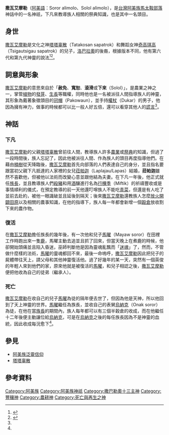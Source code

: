 {{noteTA
|G1=阿美族神話
}}

{{Infobox deity
| type = taiwan
| name =撒瓦艾摩勒
| image = 
| image_size = 
| alt = 
| caption =
| god_of = 農業之神
| abode = 
| symbol =
| consort = [[菈帕迦|菈帕迦]](人類)
| father = [[塔塔辜散|塔塔辜散]]
| mother = [[奇高琪高|奇高琪高]]
| children = [[馬曜_(阿美族|馬曜]](半神)
| mount = 
|script_name=[[阿美語|阿美語]]|script=Soror alimolo、Solol alimolo}}

'''撒瓦艾摩勒'''（[[阿美語|阿美語]]：Soror alimolo、Solol alimolo），是[[台灣|台灣]][[阿美族|阿美族]][[馬太鞍部落|馬太鞍部落]]神話中的一名神祇，下凡來教導族人相關的祭典知識，也是其中一名頭目。

== 身世 ==
[[撒瓦艾摩勒|撒瓦艾摩勒]]是文化之神[[塔塔辜散|塔塔辜散]]（Tatakosan sapatrok）和舞蹈女神[[奇高琪高|奇高琪高]]（Tsigautsigau sapatrok）的兒子，[[洛巴拉奧|洛巴拉奧]]的後裔，根據版本不同，他有第六代和第九代神靈的說法<ref name="阿美族之宗教及神話">{{cite web|author=王崧興|title=馬太安阿美族之宗教及神話|url=https://www.ioe.sinica.edu.tw/mobile/content/Periodicals_Content.aspx?SiteID=530164240637641451&Menuid=530205601306173463&Msid=530207124576460556|publisher=民族學研究所|work=中央研究院|accessdate=1961年 秋季|archive-date=2020-08-25|archive-url=https://web.archive.org/web/20200825054829/https://www.ioe.sinica.edu.tw/mobile/content/Periodicals_Content.aspx?SiteID=530164240637641451&Menuid=530205601306173463&Msid=530207124576460556|dead-url=no}}</ref><ref name="Solol">{{cite web|url=https://aya.ioe.sinica.edu.tw/index.php/Frontend/loreDetail/75|title=Solol alimolo 薩瓦艾摩勒傳|accessdate=1958-10-01|archive-date=2019-10-22|archive-url=https://web.archive.org/web/20191022232638/http://aya.ioe.sinica.edu.tw/index.php/Frontend/loreDetail/75|dead-url=no}}</ref>。

== 詞意與形象 ==
[[撒瓦艾摩勒|撒瓦艾摩勒]]的意思來自於「'''赦免'''、'''寬恕'''、'''滾滑'''或'''下來'''（Solol）」，是農業之神之一，掌管[[植物|植物]]的[[發芽|發芽]]、[[生長|生長]]等職權，同時他也是一名被派往人間指導族人的神靈，其形象為戴著象徵頭目的[[冠帽|冠帽]]（Pakowaun），並手持[[權杖|權杖]]（Dukar）的男子，他因為擁有神力，做事的時候都可以比一般人好五倍，還可以看穿其他人的[[謊言|謊言]]<ref name="阿美族之宗教及神話" />。

== 神話 ==
=== 下凡 ===
[[撒瓦艾摩勒|撒瓦艾摩勒]]的父親[[塔塔辜散|塔塔辜散]]曾前往人間，教導族人許多[[農業|農業]]或[[祭典|祭典]]的知識，但過了一段時間後，族人忘記了，因此他被派往人間、作為族人的頭目再度指導他們。在藉由[[楠樹|楠樹]]從天降臨後，[[撒瓦艾摩勒|撒瓦艾摩勒]]首先向部落的人們表達自己的身分，並且指名要跟當初父親下凡抵達的人家裡的女兒[[菈帕迦|菈帕迦]]（Laplajau/Lapas）結婚，'''菈帕迦'''雖然不喜歡他，但被他以法術而改變心意並跟他結為夫妻。在下凡一年後，他正式就任[[族長|族長]]，並且教導族人們[[殺豬|殺豬]]和用[[酒|酒]]釀進行名為[[行稞季|行稞季]]（Miftik）的祈禱豐收或是事情順利的儀式，在預定教導的前一天他還叮嚀族人不能吃[[青菜|青菜]]，但還是有人吃了並前去赴約，被他一眼識破並且延後到隔天；後來[[撒瓦艾摩勒|撒瓦艾摩勒]]還教族人怎麼[[火耕|放火開闢田原]]以及相關的農事知識，在他的指導下，族人每一年都會新增一個[[穀倉|穀倉]]放收割下來的農作物。

=== 復活 ===
在[[撒瓦艾摩勒|撒瓦艾摩勒]]擔任族長的幾年後，有一次他和兒子[[馬曜_(阿美族)|馬曜]]（Mayaw soror）在田裡工作時跑出來一隻[[鹿|鹿]]，馬曜主動去追並且抓了回來，但當天晚上在煮鹿的時候，他卻開始頭痛並且陷入昏迷，巫師判斷他是因為靈魂亂飄而「[[迷魂|迷魂]]」了，然而，不管做什麼樣的法術，[[馬曜_(阿美族)|馬曜]]的靈魂都回不來，最後一命嗚呼，[[撒瓦艾摩勒|撒瓦艾摩勒]]因此把兒子的屍體帶往天上，請父母和其他神靈復活他。過了好幾年的某一天，突然有一個英俊的年輕人來到他們的家，原來他就是被復活的[[馬曜_(阿美族)|馬曜]]，和兒子相認之後，[[撒瓦艾摩勒|撒瓦艾摩勒]]便把他收為自己的徒弟（繼承人）。

=== 死亡 ===
[[撒瓦艾摩勒|撒瓦艾摩勒]]在收自己的兒子[[馬曜_(阿美族)|馬曜]]為徒的隔年便去世了，但因為他是天神，所以他回到了天上神靈的世界。[[馬曜_(阿美族)|馬曜]]繼任為族長，並收自己的表舅[[烏納克|烏納克]]（Onak soror）為徒，在他在當[[族長|族長]]的期間內，族人每年都可以有三個半穀倉的收成，而在他繼任十二年後便主動讓位給[[烏納克|烏納克]]，可是在[[烏納克|烏納克]]之後的每任族長因為不是神靈的血統，因此收成每況愈下<ref name="Solol" />。

== 參見 ==
*[[阿美族泛靈信仰|阿美族泛靈信仰]]
*[[塔塔辜散|塔塔辜散]]

== 參考資料 ==
{{reflist}}

[[Category:阿美族|Category:阿美族]]
[[Category:阿美族神祇|Category:阿美族神祇]]
[[Category:撒巴勒奧十三主神|Category:撒巴勒奧十三主神]]
[[Category:豐穰神|Category:豐穰神]]
[[Category:農耕神|Category:農耕神]]
[[Category:死亡與再生之神|Category:死亡與再生之神]]